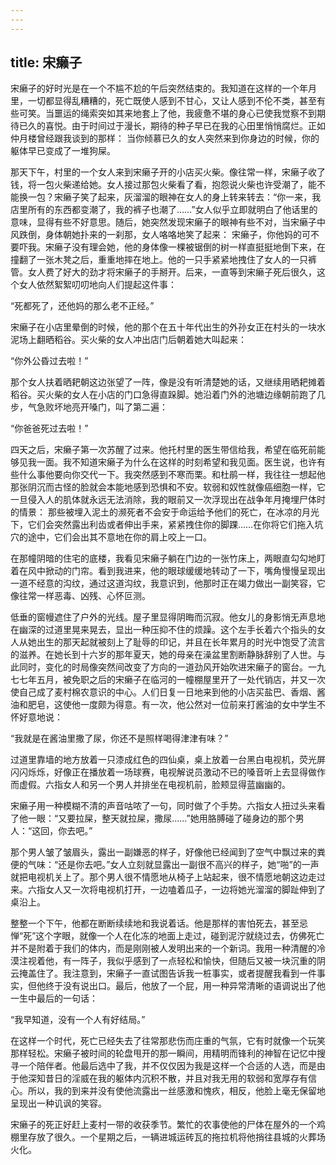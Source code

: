 ```yaml
---
---
---
```

title: 宋癞子
---




宋癞子的好时光是在一个不尴不尬的午后突然结束的。我知道在这样的一个年月里，一切都显得乱糟糟的，死亡既使人感到不甘心，又让人感到不伦不类，甚至有些可笑。当噩运的绳索突如其来地套上了他，我疲惫不堪的身心已使我觉察不到期待已久的喜悦。由于时间过于漫长，期待的种子早已在我的心田里悄悄腐烂。正如仲月楼曾经跟我谈到的那样： 当你倾慕已久的女人突然来到你身边的时候，你的躯体早已变成了一堆狗屎。

那天下午，村里的一个女人来到宋癞子开的小店买火柴。像往常一样，宋癞子收了钱，将一包火柴递给她。女人接过那包火柴看了看，抱怨说火柴也许受潮了，能不能换一包？宋癞子笑了起来，灰溜溜的眼神在女人的身上转来转去：“你一来，我店里所有的东西都变潮了，我的裤子也潮了……”女人似乎立即就明白了他话里的意味，显得有些不好意思。随后，她突然发现宋癞子的眼神有些不对，当宋癞子中风跌倒，身体朝她扑来的一刹那，女人咯咯地笑了起来： 宋癞子，你他妈的可不要吓我。宋癞子没有理会她，他的身体像一棵被锯倒的树一样直挺挺地倒下来，在撞翻了一张木凳之后，重重地摔在地上。他的一只手紧紧地拽住了女人的一只裤管。女人费了好大的劲才将宋癞子的手掰开。后来，一直等到宋癞子死后很久，这个女人依然絮絮叨叨地向人们提起这件事：

“死都死了，还他妈的那么老不正经。”

宋癞子在小店里晕倒的时候，他的那个在五十年代出生的外孙女正在村头的一块水泥场上翻晒稻谷。买火柴的女人冲出店门后朝着她大叫起来：

“你外公昏过去啦！”

那个女人扶着晒耙朝这边张望了一阵，像是没有听清楚她的话，又继续用晒耙摊着稻谷。买火柴的女人在小店的门口急得直跺脚。她沿着门外的池塘边缘朝前跑了几步，气急败坏地亮开嗓门，叫了第二遍：

“你爸爸死过去啦！”

四天之后，宋癞子第一次苏醒了过来。他托村里的医生带信给我，希望在临死前能够见我一面。我不知道宋癞子为什么在这样的时刻希望和我见面。医生说，也许有些什么事他要向你交代一下。我突然感到不寒而栗。和杜鹃一样，我往往一想起他那张阴沉而古怪的脸就会本能地感到恐惧和不安。软弱和奴性就像癌细胞一样，它一旦侵入人的肌体就永远无法消除，我的眼前又一次浮现出在战争年月掩埋尸体时的情景： 那些被埋入泥土的濒死者不会安于命运给予他们的死亡，在冰凉的月光下，它们会突然露出利齿或者伸出手来，紧紧拽住你的脚踝……在你将它们拖入坑穴的途中，它们会出其不意地在你的肩上咬上一口。

在那幢阴暗的住宅的底楼，我看见宋癞子躺在门边的一张竹床上，两眼直勾勾地盯着在风中掀动的门帘。看到我进来，他的眼球缓缓地转动了一下，嘴角慢慢呈现出一道不经意的沟纹，通过这道沟纹，我意识到，他那时正在竭力做出一副笑容，它像往常一样恶毒、凶残、心怀叵测。

低垂的窗幔遮住了户外的光线。屋子里显得阴晦而沉寂。他女儿的身影悄无声息地在幽深的过道里晃来晃去，显出一种压抑不住的烦躁。这个左手长着六个指头的女人从她出生的那天起就被刻上了耻辱的印记，并且在长年累月的时光中饱受了流言的滋养。在她长到十六岁的那年夏天，她的母亲在澡盆里割断静脉辞别了人世。与此同时，变化的时局像突然间改变了方向的一道劲风开始吹进宋癞子的窗台。一九七七年五月，被免职之后的宋癞子在临河的一幢棚屋里开了一处代销店，并又一次使自己成了麦村棉农意识的中心。人们日复一日地来到他的小店买盐巴、香烟、酱油和肥皂，这使他一度颇为得意。有一次，他公然对一位前来打酱油的女中学生不怀好意地说：

“我就是在酱油里撒了尿，你还不是照样喝得津津有味？”

过道里靠墙的地方放着一只漆成红色的四仙桌，桌上放着一台黑白电视机，荧光屏闪闪烁烁，好像正在播放着一场球赛，电视解说员激动不已的嗓音听上去显得做作而虚假。六指女人和另一个男人并排坐在电视机前，脸颊显得蓝幽幽的。

宋癞子用一种模糊不清的声音咕哝了一句，同时做了个手势。六指女人扭过头来看了他一眼：“又要拉屎，整天就拉屎，撒尿……”她用胳膊碰了碰身边的那个男人：“这回，你去吧。”

那个男人皱了皱眉头，露出一副嫌恶的样子，好像他已经闻到了空气中飘过来的粪便的气味：“还是你去吧。”女人立刻就显露出一副很不高兴的样子，她“啪”的一声就把电视机关上了。那个男人很不情愿地从椅子上站起来，很不情愿地朝这边走过来。六指女人又一次将电视机打开，一边嗑着瓜子，一边将她光溜溜的脚趾伸到了桌沿上。

整整一个下午，他都在断断续续地和我说着话。他是那样的害怕死去，甚至忌惮“死”这个字眼，就像一个人在化冻的地面上走过，碰到泥泞就绕过去，仿佛死亡并不是附着于我们的体内，而是刚刚被人发明出来的一个新词。我用一种清醒的冷漠注视着他，有一阵子，我似乎感到了一点轻松和愉快，但随后又被一块沉重的阴云掩盖住了。我注意到，宋癞子一直试图告诉我一桩事实，或者提醒我看到一件事实，但他终于没有说出口。最后，他放了一个屁，用一种异常清晰的语调说出了他一生中最后的一句话：

“我早知道，没有一个人有好结局。”

在这样一个时代，死亡已经失去了往常那悲伤而庄重的气氛，它有时就像一个玩笑那样轻松。宋癞子被时间的轮盘甩开的那一瞬间，用精明而锋利的神智在记忆中搜寻一个陪伴者。他最后选中了我，并不仅仅因为我是这样一个合适的人选，而是由于他深知昔日的淫威在我的躯体内沉积不散，并且对我无用的软弱和宽厚存有信心。所以，我的到来并没有使他流露出一丝感激和愧疚，相反，他脸上毫无保留地呈现出一种讥讽的笑容。

宋癞子的死正好赶上麦村一带的收获季节。繁忙的农事使他的尸体在屋外的一个鸡棚里存放了很久。一个星期之后，一辆进城运砖瓦的拖拉机将他捎往县城的火葬场火化。